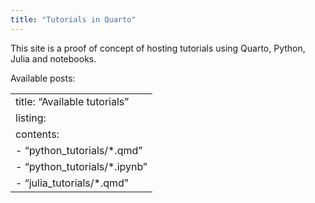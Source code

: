 ```yaml
---
title: "Tutorials in Quarto"
---
```


This site is a proof of concept of hosting tutorials using Quarto, Python, Julia and notebooks.

Available posts:

---
title: "Available tutorials"
listing:
  contents:
    - "python_tutorials/*.qmd"
    - "python_tutorials/*.ipynb"
    - "julia_tutorials/*.qmd"
---